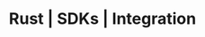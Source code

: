 ---
sidebar_position: 1
sidebar_label: SDK methods
title: Rust | SDKs | Integration
description: The SurrealDB SDK for Rust enables simple and advanced querying of a remote or embedded database.
---